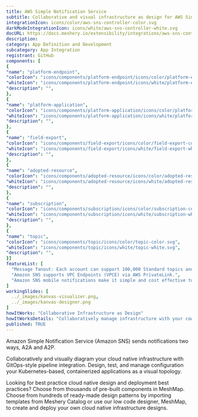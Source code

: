 ```yaml
---
title: AWS Simple Notification Service
subtitle: Collaborative and visual infrastructure as design for AWS Simple Notification Service
integrationIcon: icons/color/aws-sns-controller-color.svg
darkModeIntegrationIcon: icons/white/aws-sns-controller-white.svg
docURL: https://docs.meshery.io/extensibility/integrations/aws-sns-controller
description: 
category: App Definition and Development
subcategory: App Integration
registrant: GitHub
components: [
{
"name": "platform-endpoint",
"colorIcon": "icons/components/platform-endpoint/icons/color/platform-endpoint-color.svg",
"whiteIcon": "icons/components/platform-endpoint/icons/white/platform-endpoint-white.svg",
"description": "",
},
{
"name": "platform-application",
"colorIcon": "icons/components/platform-application/icons/color/platform-application-color.svg",
"whiteIcon": "icons/components/platform-application/icons/white/platform-application-white.svg",
"description": "",
},
{
"name": "field-export",
"colorIcon": "icons/components/field-export/icons/color/field-export-color.svg",
"whiteIcon": "icons/components/field-export/icons/white/field-export-white.svg",
"description": "",
},
{
"name": "adopted-resource",
"colorIcon": "icons/components/adopted-resource/icons/color/adopted-resource-color.svg",
"whiteIcon": "icons/components/adopted-resource/icons/white/adopted-resource-white.svg",
"description": "",
},
{
"name": "subscription",
"colorIcon": "icons/components/subscription/icons/color/subscription-color.svg",
"whiteIcon": "icons/components/subscription/icons/white/subscription-white.svg",
"description": "",
},
{
"name": "topic",
"colorIcon": "icons/components/topic/icons/color/topic-color.svg",
"whiteIcon": "icons/components/topic/icons/white/topic-white.svg",
"description": "",
}]
featureList: [
  "Message fanout: Each account can support 100,000 Standard topics and each topic supports up to 12.5M subscriptions.",
  "Amazon SNS supports VPC Endpoints (VPCE) via AWS PrivateLink.",
  "Amazon SNS mobile notifications make it simple and cost effective to fan out mobile push notifications to iOS, Android, Fire, Windows, and Baidu devices."
]
workingSlides: [
  ../_images/kanvas-visualizer.png,
  ../_images/kanvas-designer.png
]
howItWorks: "Collaborative Infrastructure as Design"
howItWorksDetails: "Collaboratively manage infrastructure with your coworkers synchronously sharing the same designs."
published: TRUE
---
```

<p>
Amazon Simple Notification Service (Amazon SNS) sends notifications two ways, A2A and A2P.
</p>
<p>
    Collaboratively and visually diagram your cloud native infrastructure with GitOps-style pipeline integration. Design, test, and manage configuration your Kubernetes-based, containerized applications as a visual topology.
</p>
<p>
    Looking for best practice cloud native design and deployment best practices? Choose from thousands of pre-built components in MeshMap. Choose from hundreds of ready-made design patterns by importing templates from Meshery Catalog or use our low code designer, MeshMap, to create and deploy your own cloud native infrastructure designs.
</p>
